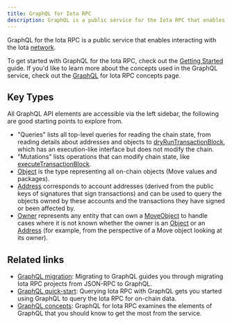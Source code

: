 ```yaml
---
title: GraphQL for Iota RPC
description: GraphQL is a public service for the Iota RPC that enables you to efficiently interact with the Iota network.
---
```


GraphQL for the Iota RPC is a public service that enables interacting with the Iota [network](https://iota.org/networkinfo).

To get started with GraphQL for the Iota RPC, check out the [Getting Started](../guides/developer/getting-started/graphql-rpc.mdx) guide. If you'd like to learn more about the concepts used in the GraphQL service, check out the [GraphQL](../concepts/graphql-rpc.mdx) for Iota RPC concepts page.

## Key Types

All GraphQL API elements are accessible via the left sidebar, the following are good starting points to explore from.

- "Queries" lists all top-level queries for reading the chain state, from reading details about addresses and objects to <a href="/references/iota-api/iota-graphql/reference/api/queries/dry-run-transaction-block" data-noBrokenLinkCheck='true'>dryRunTransactionBlock</a>, which has an execution-like interface but does not modify the chain.
- "Mutations" lists operations that can modify chain state, like <a href="/references/iota-api/iota-graphql/reference/api/mutations/execute-transaction-block" data-noBrokenLinkCheck='true'>executeTransactionBlock</a>.
- <a href="/references/iota-api/iota-graphql/reference/types/objects/object" data-noBrokenLinkCheck='true'>Object</a> is the type representing all on-chain objects (Move values and packages).
- <a href="/references/iota-api/iota-graphql/reference/types/objects/address" data-noBrokenLinkCheck='true'>Address</a> corresponds to account addresses (derived from the public keys of signatures that sign transactions) and can be used to query the objects owned by these accounts and the transactions they have signed or been affected by.
- <a href="/references/iota-api/iota-graphql/reference/types/objects/owner" data-noBrokenLinkCheck='true'>Owner</a> represents any entity that can own a <a href="/references/iota-api/iota-graphql/reference/types/objects/move-object" data-noBrokenLinkCheck='true'>MoveObject</a> to handle cases where it is not known whether the owner is an <a href="/references/iota-api/iota-graphql/reference/types/objects/object" data-noBrokenLinkCheck='true'>Object</a> or an <a href="/references/iota-api/iota-graphql/reference/types/objects/address" data-noBrokenLinkCheck='true'>Address</a> (for example, from the perspective of a Move object looking at its owner).

## Related links

- [GraphQL migration](../guides/developer/advanced/graphql-migration.mdx): Migrating to GraphQL guides you through migrating Iota RPC projects from JSON-RPC to GraphQL.  
- [GraphQL quick-start](../guides/developer/getting-started/graphql-rpc.mdx): Querying Iota RPC with GraphQL gets you started using GraphQL to query the Iota RPC for on-chain data.
- [GraphQL concepts](../concepts/graphql-rpc.mdx): GraphQL for Iota RPC examines the elements of GraphQL that you should know to get the most from the service.

